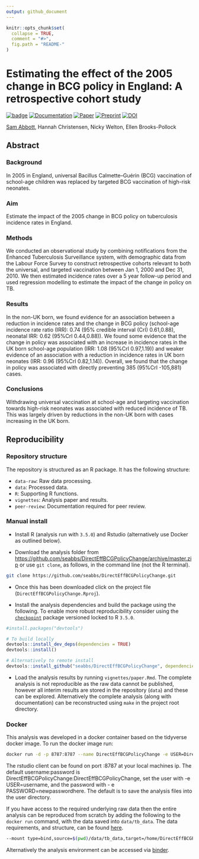```yaml
---
output: github_document
---
```


```r
knitr::opts_chunk$set(
  collapse = TRUE,
  comment = "#>",
  fig.path = "README-"
)
```

# Estimating the effect of the 2005 change in BCG policy in England: A retrospective cohort study

[![badge](https://img.shields.io/badge/Launch-Analysis-lightblue.svg)](https://mybinder.org/v2/gh/seabbs/DirectEffBCGPolicyChange/master?urlpath=rstudio)
[![Documentation](https://img.shields.io/badge/Documentation-click here!-lightgrey.svg?style=flat)](https://www.samabbott.co.uk/DirectEffBCGPolicyChange)
[![Paper](https://img.shields.io/badge/Paper-10.2807%2F1560--7917.ES.2019.24.49.1900220-lightgreen)](https://doi.org/10.2807/1560-7917.ES.2019.24.49.1900220)
[![Preprint](https://img.shields.io/badge/Preprint-10.1101/567511-lightgrey.svg)](https://doi.org/10.1101/567511)
[![DOI](https://zenodo.org/badge/173767331.svg)](https://zenodo.org/badge/latestdoi/173767331)

[Sam Abbott](https://www.samabbott.co.uk), Hannah Christensen, Nicky Welton, Ellen Brooks-Pollock

## Abstract 

### Background

In 2005 in England, universal Bacillus Calmette–Guérin (BCG) vaccination of school-age children was replaced by targeted BCG vaccination of high-risk neonates.

### Aim

Estimate the impact of the 2005 change in BCG policy on tuberculosis incidence rates in England.

### Methods

We conducted an observational study by combining notifications from the Enhanced Tuberculosis Surveillance system, with demographic data from the Labour Force Survey to construct retrospective cohorts relevant to both the universal, and targeted vaccination between Jan 1, 2000 and Dec 31, 2010. We then estimated incidence rates over a 5 year follow-up period and used regression modelling to estimate the impact of the change in policy on TB.

### Results 

In the non-UK born, we found evidence for an association between a reduction in incidence rates and the change in BCG policy (school-age incidence rate ratio (IRR): 0.74 (95% credible interval (CrI) 0.61,0.88), neonatal IRR: 0.62 (95%CrI 0.44,0.88)). We found some evidence that the change in policy was associated with an increase in incidence rates in the UK born school-age population (IRR: 1.08 (95%CrI 0.97,1.19)) and weaker evidence of an association with a reduction in incidence rates in UK born neonates (IRR: 0.96 (95%CrI 0.82,1.14)). Overall, we found that the change in policy was associated with directly preventing 385 (95%CrI -105,881) cases.

### Conclusions

Withdrawing universal vaccination at school-age and targeting vaccination towards high-risk neonates was associated with reduced incidence of TB. This was largely driven by reductions in the non-UK born with cases increasing in the UK born.

## Reproducibility

### Repository structure

The repository is structured as an R package. It has the following structure:

- `data-raw`: Raw data processing.
- `data`: Processed data.
- `R`: Supporting R functions.
- `vignettes`: Analysis paper and results.
- `peer-review`: Documentation required for peer review.

### Manual install

- Install R (analysis run with `3.5.0`) and Rstudio (alternatively use Docker as outlined below).

- Download the analysis folder from [https://github.com/seabbs/DirectEffBCGPolicyChange/archive/master.zip](https://github.com/seabbs/DirectEffBCGPolicyChange/archive/master.zip) or use `git clone`, as follows, in the command line (not the R terminal).

```bash
git clone https://github.com/seabbs/DirectEffBCGPolicyChange.git
```

- Once this has been downloaded click on the project file (`DirectEffBCGPolicyChange.Rproj`).

- Install the analysis dependencies and build the package using the following. To enable more robust reproducibility consider using the [`checkpoint`](https://cran.r-project.org/web/packages/checkpoint/index.html) package versioned locked to R `3.5.0`.

```r

#install.packages("devtools")

# To build locally
devtools::install_dev_deps(dependencies = TRUE)
devtools::install()

# Alternatively to remote install
devtools::install_github("seabbs/DirectEffBCGPolicyChange", dependencies = TRUE)
```

- Load the analysis results by running `vignettes/paper.Rmd`. The complete analysis is not reproducible as the raw data cannot be published, however all interim results are stored in the repository (`data`) and these can be explored. Alternatively the complete analysis (along with documentation) can be reconstructed using `make` in the project root directory. 

### Docker

This analysis was developed in a docker container based on the tidyverse docker image. To run the docker image run:

```bash
docker run -d -p 8787:8787 --name DirectEffBCGPolicyChange -e USER=DirectEffBCGPolicyChange -e PASSWORD=DirectEffBCGPolicyChange seabbs/directeffbcgpolicychange
```

The rstudio client can be found on port :8787 at your local machines ip. The default username:password is DirectEffBCGPolicyChange:DirectEffBCGPolicyChange, set the user with -e USER=username, and the password with - e PASSWORD=newpasswordhere. The default is to save the analysis files into the user directory.

If you have access to the required underlying raw data then the entire analysis can be reproduced from scratch by adding the following to the `docker run` command, with the data saved into `data/tb_data`. The data requirements, and structure, can be found [here](https://www.samabbott.co.uk/tbinenglanddataclean/).

```bash
--mount type=bind,source=$(pwd)/data/tb_data,target=/home/DirectEffBCGPolicyChange/data/tb_data
```

Alternatively the analysis environment can be accessed via [binder](https://mybinder.org/v2/gh/seabbs/DirectEffBCGPolicyChange/master?urlpath=rstudio).